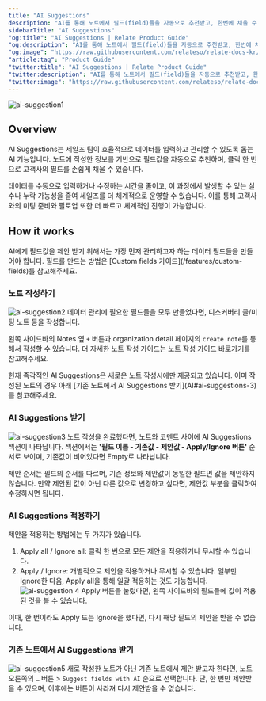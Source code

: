 ```yaml
---
title: "AI Suggestions"
description: "AI를 통해 노트에서 필드(field)들을 자동으로 추천받고, 한번에 채울 수 있습니다."
sidebarTitle: "AI Suggestions"
"og:title": "AI Suggestions | Relate Product Guide"
"og:description": "AI를 통해 노트에서 필드(field)들을 자동으로 추천받고, 한번에 채울 수 있습니다."
"og:image": "https://raw.githubusercontent.com/relateso/relate-docs-kr/main/docs/images/features/ai-suggestion.png"
"article:tag": "Product Guide"
"twitter:title": "AI Suggestions | Relate Product Guide"
"twitter:description": "AI를 통해 노트에서 필드(field)들을 자동으로 추천받고, 한번에 채울 수 있습니다."
"twitter:image": "https://raw.githubusercontent.com/relateso/relate-docs-kr/main/docs/images/features/ai-suggestion.png"
---
```


![ai-suggestion1](/images/features/ai-suggestion.png)
## Overview

AI Suggestions는 세일즈 팀이 효율적으로 데이터를 입력하고 관리할 수 있도록 돕는 AI 기능입니다. 노트에 작성한 정보를 기반으로 필드값을 자동으로 추천하며, 클릭 한 번으로 고객사의 필드를 손쉽게 채울 수 있습니다.

데이터를 수동으로 입력하거나 수정하는 시간을 줄이고, 이 과정에서 발생할 수 있는 실수나 누락 가능성을 줄여 세일즈를 더 체계적으로 운영할 수 있습니다. 이를 통해 고객사와의 미팅 준비와 팔로업 또한 더 빠르고 체계적인 진행이 가능합니다.

## How it works
<Note>
    AI에게 필드값을 제안 받기 위해서는 가장 먼저 관리하고자 하는 데이터 필드들을 만들어야 합니다. 필드를 만드는 방법은 [Custom fields 가이드](/features/custom-fields)를 참고해주세요.
</Note>

### 노트 작성하기
![ai-suggestion2](/images/features/ai-suggestion-note.png)
데이터 관리에 필요한 필드들을 모두 만들었다면, 디스커버리 콜/미팅 노트 등을 작성합니다.

왼쪽 사이드바의 Notes 옆 `+` 버튼과 organization detail 페이지의 `create note`를 통해서 작성할 수 있습니다. 더 자세한 노트 작성 가이드는 [노트 작성 가이드 바로가기](/features/notes)를 참고해주세요.

<Note>
    현재 즉각적인 AI Suggestions은 새로운 노트 작성시에만 제공되고 있습니다. 이미 작성된 노트의 경우 아래 [기존 노트에서 AI Suggestions 받기](AI#ai-suggestions-3)를 참고해주세요.
</Note>

### AI Suggestions 받기
![ai-suggestion3](/images/features/ai-suggestion-suggestion.png)
노트 작성을 완료했다면, 노트와 코멘트 사이에 AI Suggestions 섹션이 나타납니다. 섹션에서는 **'필드 이름 - 기존값 - 제안값 - Apply/Ignore 버튼'** 순서로 보이며, 기존값이 비어있다면 Empty로 나타납니다.

제안 순서는 필드의 순서를 따르며, 기존 정보와 제안값이 동일한 필드면 값을 제안하지 않습니다. 만약 제안된 값이 아닌 다른 값으로 변경하고 싶다면, 제안값 부분을 클릭하여 수정하시면 됩니다.

### AI Suggestions 적용하기
제안을 적용하는 방법에는 두 가지가 있습니다.

1. Apply all / Ignore all: 클릭 한 번으로 모든 제안을 적용하거나 무시할 수 있습니다.
2. Apply / Ignore: 개별적으로 제안을 적용하거나 무시할 수 있습니다. 일부만 Ignore한 다음, Apply all을 통해 일괄 적용하는 것도 가능합니다.
![ai-suggestion 4](/images/features/ai-suggestion-apply.png)
Apply 버튼을 눌렀다면, 왼쪽 사이드바의 필드들에 값이 적용된 것을 볼 수 있습니다.

이때, 한 번이라도 Apply 또는 Ignore을 했다면, 다시 해당 필드의 제안을 받을 수 없습니다.

### 기존 노트에서 AI Suggestions 받기
![ai-suggestion5](/images/features/ai-suggestion-button.png)
새로 작성한 노트가 아닌 기존 노트에서 제안 받고자 한다면, 노트 오른쪽의 `…` 버튼 > `Suggest fields with AI` 순으로 선택합니다. 단, 한 번만 제안받을 수 있으며, 이후에는 버튼이 사라져 다시 제안받을 수 없습니다.